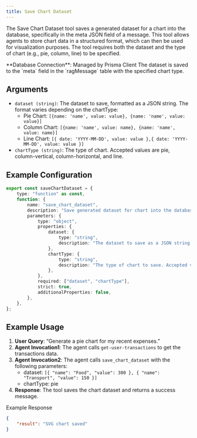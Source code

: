 ```yaml
---
title: Save Chart Dataset
---
```

The Save Chart Dataset tool saves a generated dataset for a chart into the database, specifically in the meta JSON field of a message. This tool allows agents to store chart data in a structured format, which can then be used for visualization purposes. The tool requires both the dataset and the type of chart (e.g., pie, column, line) to be specified.

<Tip>
**Database Connection**: Managed by Prisma Client  
The dataset is saved to the `meta` field in the `ragMessage` table with the specified chart type.
</Tip>


## Arguments
- `dataset (string)`: The dataset to save, formatted as a JSON string. The format varies depending on the chartType:
    - Pie Chart: `[{name: 'name', value: value}, {name: 'name', value: value}]`
    - Column Chart: `[{name: 'name', value: name}, {name: 'name', value: name}]`
    - Line Chart: `[{ date: 'YYYY-MM-DD', value: value },{ date: 'YYYY-MM-DD', value: value }]`
- `chartType (string)`: The type of chart. Accepted values are pie, column-vertical, column-horizontal, and line.

## Example Configuration
```typescript
export const saveChartDataset = {
    type: "function" as const,
    function: {
        name: "save_chart_dataset",
        description: "Save generated dataset for chart into the database to message meta json field. Always include the chart type in your response.",
        parameters: {
            type: "object",
            properties: {
                dataset: {
                    type: "string",
                    description: "The dataset to save as a JSON string. If the chart type is a pie use the following format: [{name: 'name', value: value}, {name: 'name', value: value}], if the chart type is a column use the following format: [{name: 'name', value: name}, {name: 'name', value: name}], if the chart type is a line use the following format: [{ date: 'YYYY-MM-DD', value: value },{ date: 'YYYY-MM-DD', value: value }]",
                },
                chartType: {
                    type: "string",
                    description: "The type of chart to save. Accepted values are: pie, column-vertical, column-horizontal, line.",
                },
            },
            required: ["dataset", "chartType"],
            strict: true,
            additionalProperties: false,
        },
    },
};
```

## Example Usage
1. **User Query**: “Generate a pie chart for my recent expenses.”
2. **Agent Invocation1**: The agent calls `get-user-transactions` to get the transactions data.
3. **Agent Invocation2**: The agent calls `save_chart_dataset` with the following parameters:
    - dataset: `[{ "name": "Food", "value": 300 }, { "name": "Transport", "value": 150 }]`
    - chartType: pie
3. **Response**: The tool saves the chart dataset and returns a success message.

Example Response
```json
{
    "result": "SVG chart saved"
}
```
